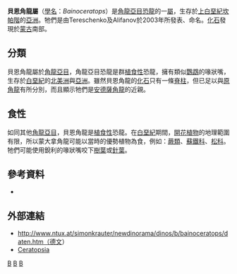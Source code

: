 {{Automatic Taxobox
| taxon = Bainoceratops
| status = FOSSIL
| fossil_range = [[白堊紀|上白堊紀]]{{fossil_range|坎帕階}}
| image = 
| image_caption = 
| authority = Tereschenko & Alifanov, 2003
| type_species = '''埃氏貝恩角龍<br>''Bainoceratops efremovi'''''
| type_species_authority = Tereschenko & Alifanov, 2003 
}}

'''貝恩角龍屬'''（[[學名|學名]]：''Bainoceratops''）是[[角龍亞目|角龍亞目]][[恐龍|恐龍]]的一[[屬|屬]]，生存於[[白堊紀|上白堊紀]][[坎帕階|坎帕階]]的[[亞洲|亞洲]]。牠們是由Tereschenko及Alifanov於2003年所發表、命名。[[化石|化石]]發現於[[蒙古|蒙古]]南部。

==分類==
貝恩角龍屬於[[角龍亞目|角龍亞目]]，角龍亞目恐龍是群[[植食性|植食性]]恐龍，擁有類似[[鸚鵡|鸚鵡]]的喙狀嘴，生存於[[白堊紀|白堊紀]]的[[北美洲|北美洲]]與[[亞洲|亞洲]]。雖然貝恩角龍的[[化石|化石]]只有一條[[脊柱|脊柱]]，但已足以與[[原角龍|原角龍]]有所分別，而且顯示牠們是[[安德薩角龍|安德薩角龍]]的近親。

==食性==
如同其他[[角龍亞目|角龍亞目]]，貝恩角龍是[[植食性|植食性]]恐龍。在[[白堊紀|白堊紀]]期間，[[開花植物|開花植物]]的地理範圍有限，所以蒙大拿角龍可能以當時的優勢植物為食，例如：[[蕨類|蕨類]]、[[蘇鐵科|蘇鐵科]]、[[松科|松科]]。牠們可能使用銳利的喙狀嘴咬下[[樹葉|樹葉]]或[[針葉|針葉]]。

==參考資料==
* {{cite journal|author=Tereschenko, VS & Alifanov, VR |year=2003|title=''Bainoceratops efremovi'', a new protoceratopid dinosaur (Protoceratopidae, Neoceratopsia) from the Bain-Dzak Locality (South Mongolia)|journal=Palaeontological Journal |volume=37|issue=3|pages=293-302}} 

==外部連結==
* http://www.ntux.at/simonkrauter/newdinorama/dinos/b/bainoceratops/daten.htm（德文）{{dead link|date=2018年4月 |bot=InternetArchiveBot |fix-attempted=yes }}
* [https://web.archive.org/web/20091207085409/http://www.thescelosaurus.com/ceratopsia.htm Ceratopsia]
{{dinosaur-stub}}
[[Category:亞洲恐龍|B]]
[[Category:冠飾角龍類|B]]
[[Category:上白堊紀恐龍|B]]